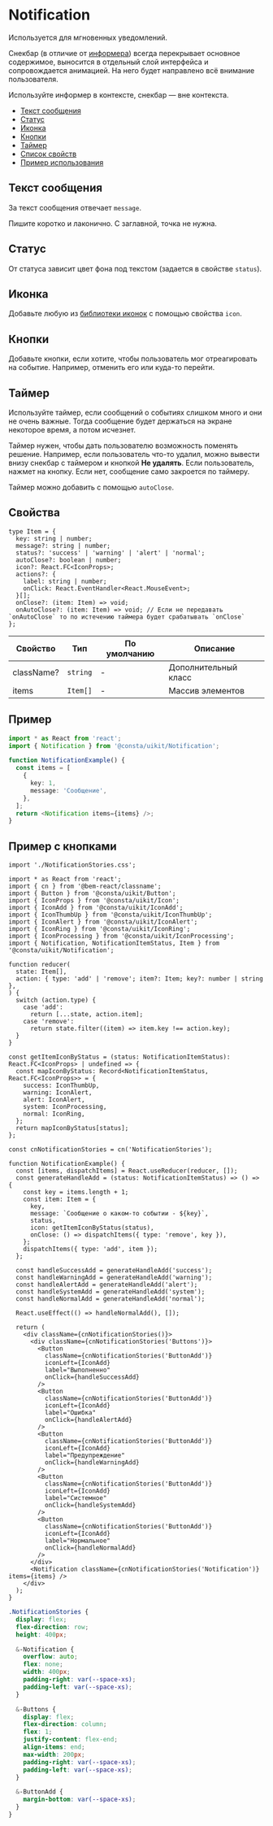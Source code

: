 
# Notification

Используется для мгновенных уведомлений.

Снекбар (в отличие от [информера](?path=/docs/components-alert--playground))
всегда перекрывает основное содержимое, выносится в отдельный слой интерфейса
и сопровождается анимацией. На него будет направлено всё внимание пользователя.

Используйте информер в контексте, снекбар — вне контекста.

- [Текст сообщения](#текст-сообщения)
- [Статус](#статус)
- [Иконка](#иконка)
- [Кнопки](#кнопки)
- [Таймер](#таймер)
- [Список свойств](#свойства)
- [Пример использования](#пример)

## Текст сообщения

За текст сообщения отвечает `message`.

Пишите коротко и лаконично. С заглавной, точка не нужна.

## Статус

От статуса зависит цвет фона под текстом (задается в свойстве `status`).

<NotificationExampleStatus />

## Иконка

Добавьте любую из [библиотеки иконок](?path=/story/components-icons--playground) с помощью свойства `icon`.

<NotificationExampleIcon />

## Кнопки

Добавьте кнопки, если хотите, чтобы пользователь мог отреагировать на событие.
Например, отменить его или куда-то перейти.

<NotificationExampleButtons />

## Таймер

Используйте таймер, если сообщений о событиях слишком много и они не очень важные.
Тогда сообщение будет держаться на экране некоторое время, а потом исчезнет.

Таймер нужен, чтобы дать пользователю возможность поменять решение. Например,
если пользователь что-то удалил, можно вывести внизу снекбар с таймером и кнопкой
**Не удалять**. Если пользователь, нажмет на кнопку. Если нет, сообщение само закроется
по таймеру.

Таймер можно добавить с помощью `autoClose`.

<NotificationExampleTimer />

## Свойства

```tsx
type Item = {
  key: string | number;
  message?: string | number;
  status?: 'success' | 'warning' | 'alert' | 'normal';
  autoClose?: boolean | number;
  icon?: React.FC<IconProps>;
  actions?: {
    label: string | number;
    onClick: React.EventHandler<React.MouseEvent>;
  }[];
  onClose?: (item: Item) => void;
  onAutoClose?: (item: Item) => void; // Если не передавать `onAutoClose` то по истечению таймера будет срабатывать `onClose`
};
```

| Свойство   | Тип      | По умолчанию | Описание             |
| ---------- | -------- | ------------ | -------------------- |
| className? | `string` | -            | Дополнительный класс |
| items      | `Item[]` | -            | Массив элементов     |

## Пример

```ts
import * as React from 'react';
import { Notification } from '@consta/uikit/Notification';

function NotificationExample() {
  const items = [
    {
      key: 1,
      message: 'Сообщение',
    },
  ];
  return <Notification items={items} />;
}
```

<NotificationExampleSimple />

## Пример с кнопками

```tsx
import './NotificationStories.css';

import * as React from 'react';
import { cn } from '@bem-react/classname';
import { Button } from '@consta/uikit/Button';
import { IconProps } from '@consta/uikit/Icon';
import { IconAdd } from '@consta/uikit/IconAdd';
import { IconThumbUp } from '@consta/uikit/IconThumbUp';
import { IconAlert } from '@consta/uikit/IconAlert';
import { IconRing } from '@consta/uikit/IconRing';
import { IconProcessing } from '@consta/uikit/IconProcessing';
import { Notification, NotificationItemStatus, Item } from '@consta/uikit/Notification';

function reducer(
  state: Item[],
  action: { type: 'add' | 'remove'; item?: Item; key?: number | string },
) {
  switch (action.type) {
    case 'add':
      return [...state, action.item];
    case 'remove':
      return state.filter((item) => item.key !== action.key);
  }
}

const getItemIconByStatus = (status: NotificationItemStatus): React.FC<IconProps> | undefined => {
  const mapIconByStatus: Record<NotificationItemStatus, React.FC<IconProps>> = {
    success: IconThumbUp,
    warning: IconAlert,
    alert: IconAlert,
    system: IconProcessing,
    normal: IconRing,
  };
  return mapIconByStatus[status];
};

const cnNotificationStories = cn('NotificationStories');

function NotificationExample() {
  const [items, dispatchItems] = React.useReducer(reducer, []);
  const generateHandleAdd = (status: NotificationItemStatus) => () => {
    const key = items.length + 1;
    const item: Item = {
      key,
      message: `Сообщение о каком-то событии - ${key}`,
      status,
      icon: getItemIconByStatus(status),
      onClose: () => dispatchItems({ type: 'remove', key }),
    };
    dispatchItems({ type: 'add', item });
  };

  const handleSuccessAdd = generateHandleAdd('success');
  const handleWarningAdd = generateHandleAdd('warning');
  const handleAlertAdd = generateHandleAdd('alert');
  const handleSystemAdd = generateHandleAdd('system');
  const handleNormalAdd = generateHandleAdd('normal');

  React.useEffect(() => handleNormalAdd(), []);

  return (
    <div className={cnNotificationStories()}>
      <div className={cnNotificationStories('Buttons')}>
        <Button
          className={cnNotificationStories('ButtonAdd')}
          iconLeft={IconAdd}
          label="Выполненно"
          onClick={handleSuccessAdd}
        />
        <Button
          className={cnNotificationStories('ButtonAdd')}
          iconLeft={IconAdd}
          label="Ошибка"
          onClick={handleAlertAdd}
        />
        <Button
          className={cnNotificationStories('ButtonAdd')}
          iconLeft={IconAdd}
          label="Предупреждение"
          onClick={handleWarningAdd}
        />
        <Button
          className={cnNotificationStories('ButtonAdd')}
          iconLeft={IconAdd}
          label="Системное"
          onClick={handleSystemAdd}
        />
        <Button
          className={cnNotificationStories('ButtonAdd')}
          iconLeft={IconAdd}
          label="Нормальное"
          onClick={handleNormalAdd}
        />
      </div>
      <Notification className={cnNotificationStories('Notification')} items={items} />
    </div>
  );
}
```

```css
.NotificationStories {
  display: flex;
  flex-direction: row;
  height: 400px;

  &-Notification {
    overflow: auto;
    flex: none;
    width: 400px;
    padding-right: var(--space-xs);
    padding-left: var(--space-xs);
  }

  &-Buttons {
    display: flex;
    flex-direction: column;
    flex: 1;
    justify-content: flex-end;
    align-items: end;
    max-width: 200px;
    padding-right: var(--space-xs);
    padding-left: var(--space-xs);
  }

  &-ButtonAdd {
    margin-bottom: var(--space-xs);
  }
}
```

<NotificationExampleWithButtons />
